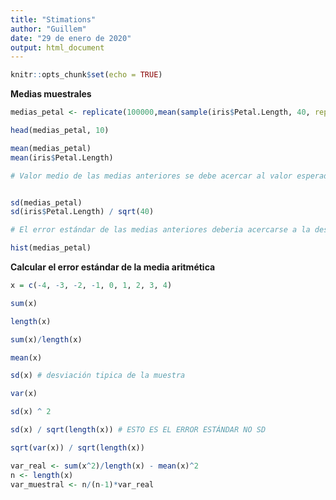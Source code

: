 ```yaml
---
title: "Stimations"
author: "Guillem"
date: "29 de enero de 2020"
output: html_document
---
```


```r
knitr::opts_chunk$set(echo = TRUE)
```

**Medias muestrales**

```r
medias_petal <- replicate(100000,mean(sample(iris$Petal.Length, 40, replace = TRUE)))

head(medias_petal, 10)

mean(medias_petal) 
mean(iris$Petal.Length)

# Valor medio de las medias anteriores se debe acercar al valor esperado E(X)


sd(medias_petal) 
sd(iris$Petal.Length) / sqrt(40)

# El error estándar de las medias anteriores deberia acercarse a la desviación de la población divido por raíz de n

hist(medias_petal)
```

**Calcular el error estándar de la media aritmética**

```r
x = c(-4, -3, -2, -1, 0, 1, 2, 3, 4)

sum(x)

length(x)

sum(x)/length(x)

mean(x)

sd(x) # desviación tipica de la muestra

var(x)

sd(x) ^ 2

sd(x) / sqrt(length(x)) # ESTO ES EL ERROR ESTÁNDAR NO SD

sqrt(var(x)) / sqrt(length(x))

var_real <- sum(x^2)/length(x) - mean(x)^2
n <- length(x)
var_muestral <- n/(n-1)*var_real


```

